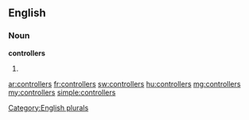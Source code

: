 ==English==

===Noun===
'''controllers'''

# {{plural of|controller}}

[[Category:English plurals]]

[[ar:controllers]]
[[fr:controllers]]
[[sw:controllers]]
[[hu:controllers]]
[[mg:controllers]]
[[my:controllers]]
[[simple:controllers]]
